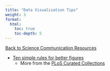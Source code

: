 ```yaml
---
title: "Data Visualization Tips"
weight: 3
format: 
  html: 
    toc: true
    toc-depth: 5
---
```

[[Back to Science Communication Resources](../science_communication.qmd)]{.aside}

* [Ten simple rules for better figures](https://journals.plos.org/ploscompbiol/article?id=10.1371/journal.pcbi.1003833)  
    * More from the [PLoS Curated Collections](https://collections.plos.org/collection/ten-simple-rules/)
